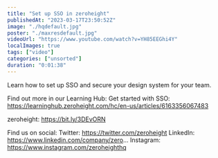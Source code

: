 ```yaml
---
title: "Set up SSO in zeroheight"
publishedAt: "2023-03-17T23:50:52Z"
image: "./hqdefault.jpg"
poster: "./maxresdefault.jpg"
videoUrl: "https://www.youtube.com/watch?v=YH85EEGhi4Y"
localImages: true
tags: ["video"]
categories: ["unsorted"]
duration: "0:01:38"
---
```

Learn how to set up SSO and secure your design system for your team.

Find out more in our Learning Hub: 
Get started with SSO: https://learninghub.zeroheight.com/hc/en-us/articles/6163356067483

zeroheight: https://bit.ly/3DEvORN

Find us on social:
Twitter: https://twitter.com/zeroheight
LinkedIn: https://www.linkedin.com/company/zero...
Instagram: https://www.instagram.com/zeroheighthq

